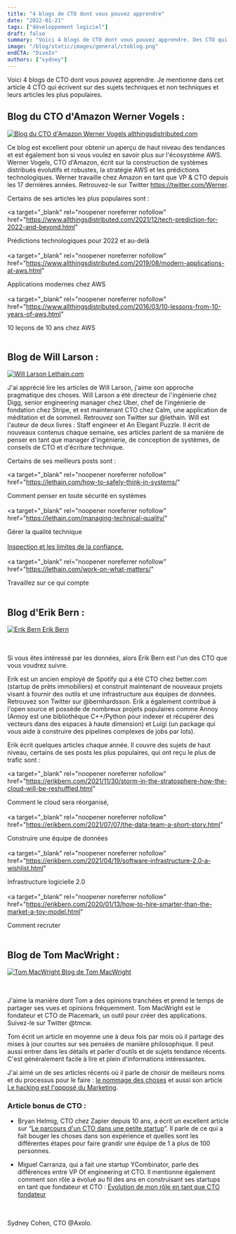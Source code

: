```yaml
---
title: "4 blogs de CTO dont vous pouvez apprendre"
date: "2022-01-21"
tags: ["développement logiciel"]
draft: false
summary: "Voici 4 blogs de CTO dont vous pouvez apprendre. Des CTO qui travaillent ou ont travaillé pour Amazon, Spotify, Uber, Zapier, et plus..."
image: "/blog/static/images/general/ctoblog.png"
endCTA: "DiveIn"
authors: ["sydney"]
---
```


Voici 4 blogs de CTO dont vous pouvez apprendre. Je mentionne dans cet article 4 CTO qui écrivent sur des sujets techniques et non techniques et leurs articles les plus populaires.

## Blog du CTO d'Amazon Werner Vogels :

<a target="_blank" rel="noopener noreferrer nofollow" href="https://www.allthingsdistributed.com/">
  <div
    style={{
      display: "flex",
      justifyContent: "center",
      alignItems: "center",
      flexDirection: "column",
    }}
  >
    <img
      src="/blog/static/images/cto/WernerVogelsAWS.jpeg"
      alt="Blog du CTO d'Amazon Werner Vogels"
      style={{ width: "450px" }}
    />
    allthingsdistributed.com
  </div>
</a>

Ce blog est excellent pour obtenir un aperçu de haut niveau des tendances et est également bon si vous voulez en savoir plus sur l'écosystème AWS.
Werner Vogels, CTO d'Amazon, écrit sur la construction de systèmes distribués évolutifs et robustes, la stratégie AWS et les prédictions technologiques. Werner travaille chez Amazon en tant que VP & CTO depuis les 17 dernières années. Retrouvez-le sur Twitter https://twitter.com/Werner.

Certains de ses articles les plus populaires sont :

<a
  target="_blank"
  rel="noopener noreferrer nofollow"
  href="https://www.allthingsdistributed.com/2021/12/tech-prediction-for-2022-and-beyond.html"
>
  Prédictions technologiques pour 2022 et au-delà
</a>
<br></br>
<a
  target="_blank"
  rel="noopener noreferrer nofollow"
  href="https://www.allthingsdistributed.com/2019/08/modern-applications-at-aws.html"
>
  Applications modernes chez AWS
</a>
<br></br>
<a
  target="_blank"
  rel="noopener noreferrer nofollow"
  href="https://www.allthingsdistributed.com/2016/03/10-lessons-from-10-years-of-aws.html"
>
  10 leçons de 10 ans chez AWS
</a>
<br></br>

## Blog de Will Larson :

<a target="_blank" rel="noopener noreferrer nofollow" href="https://lethain.com/">
  <div
    style={{
      display: "flex",
      justifyContent: "center",
      alignItems: "center",
      flexDirection: "column",
    }}
  >
    <img
      src="/blog/static/images/cto/WillLarsonBlog.jpeg"
      alt="Will Larson"
      style={{ width: "350px" }}
    />
    Lethain.com
  </div>
</a>

J'ai apprécié lire les articles de Will Larson, j'aime son approche pragmatique des choses.
Will Larson a été directeur de l'ingénierie chez Digg, senior engineering manager chez Uber, chef de l'ingénierie de fondation chez Stripe, et est maintenant CTO chez Calm, une application de méditation et de sommeil. Retrouvez son Twitter sur @lethain. Will est l'auteur de deux livres : Staff engineer et An Elegant Puzzle. Il écrit de nouveaux contenus chaque semaine, ses articles parlent de sa manière de penser en tant que manager d'ingénierie, de conception de systèmes, de conseils de CTO et d'écriture technique.

Certains de ses meilleurs posts sont :

<a
  target="_blank"
  rel="noopener noreferrer nofollow"
  href="https://lethain.com/how-to-safely-think-in-systems/"
>
  Comment penser en toute sécurité en systèmes
</a>
<br></br>
<a
  target="_blank"
  rel="noopener noreferrer nofollow"
  href="https://lethain.com/managing-technical-quality/"
>
  Gérer la qualité technique
</a>
<br></br>
<a target="_blank" rel="noopener noreferrer nofollow" href="https://lethain.com/inspection/">
  Inspection et les limites de la confiance.
</a>
<br></br>
<a
  target="_blank"
  rel="noopener noreferrer nofollow"
  href="https://lethain.com/work-on-what-matters/"
>
  Travaillez sur ce qui compte
</a>
<br></br>

## Blog d'Erik Bern :

<a target="_blank" rel="noopener noreferrer nofollow" href="https://erikbern.com/">
  <div
    style={{
      display: "flex",
      justifyContent: "center",
      alignItems: "center",
      flexDirection: "column",
    }}
  >
    <img
      src="/blog/static/images/cto/ErikBernhardsson.jpeg"
      alt="Erik Bern"
      style={{ width: "350px" }}
    />
    Erik Bern
  </div>
</a>
<br></br>

Si vous êtes intéressé par les données, alors Erik Bern est l'un des CTO que vous voudrez suivre.

Erik est un ancien employé de Spotify qui a été CTO chez better.com (startup de prêts immobiliers) et construit maintenant de nouveaux projets visant à fournir des outils et une infrastructure aux équipes de données. Retrouvez son Twitter sur @bernhardsson. Erik a également contribué à l'open source et possède de nombreux projets populaires comme Annoy (Annoy est une bibliothèque C++/Python pour indexer et récupérer des vecteurs dans des espaces à haute dimension) et Luigi (un package qui vous aide à construire des pipelines complexes de jobs par lots).

Erik écrit quelques articles chaque année. Il couvre des sujets de haut niveau, certains de ses posts les plus populaires, qui ont reçu le plus de trafic sont :

<a
  target="_blank"
  rel="noopener noreferrer nofollow"
  href="https://erikbern.com/2021/11/30/storm-in-the-stratosphere-how-the-cloud-will-be-reshuffled.html"
>
  Comment le cloud sera réorganisé,
</a>
<br></br>
<a
  target="_blank"
  rel="noopener noreferrer nofollow"
  href="https://erikbern.com/2021/07/07/the-data-team-a-short-story.html"
>
  Construire une équipe de données
</a>
<br></br>
<a
  target="_blank"
  rel="noopener noreferrer nofollow"
  href="https://erikbern.com/2021/04/19/software-infrastructure-2.0-a-wishlist.html"
>
  Infrastructure logicielle 2.0
</a>
<br></br>
<a
  target="_blank"
  rel="noopener noreferrer nofollow"
  href="https://erikbern.com/2020/01/13/how-to-hire-smarter-than-the-market-a-toy-model.html"
>
  Comment recruter
</a>
<br></br>

## Blog de Tom MacWright :

<a target="_blank" rel="noopener noreferrer nofollow" href="https://macwright.com/">
  <div
    style={{
      display: "flex",
      justifyContent: "center",
      alignItems: "center",
      flexDirection: "column",
    }}
  >
    <img
      src="/blog/static/images/cto/TomMacWright.jpeg"
      alt="Tom MacWright"
      style={{ width: "350px" }}
    />
    Blog de Tom MacWright
  </div>
</a>

<br></br>J'aime la manière dont Tom a des opinions tranchées et prend le temps de partager ses vues et
opinions fréquemment. Tom MacWright est le fondateur et CTO de Placemark, un outil pour créer des applications.
Suivez-le sur Twitter @tmcw.

Tom écrit un article en moyenne une à deux fois par mois où il partage des mises à jour courtes sur ses pensées de manière philosophique. Il peut aussi entrer dans les détails et parler d'outils et de sujets tendance récents. C'est généralement facile à lire et plein d'informations intéressantes.

J'ai aimé un de ses articles récents où il parle de choisir de meilleurs noms et du processus pour le faire : <a target="_blank" rel="noopener noreferrer nofollow" href="https://macwright.com/2021/02/17/the-naming-of-things.html">le nommage des choses</a>
et aussi son article <a target="_blank" rel="noopener noreferrer nofollow" href="https://macwright.com/2021/07/24/hacking-is-the-opposite-of-marketing.html">Le hacking est l'opposé du Marketing</a>.

### Article bonus de CTO :

- Bryan Helmig, CTO chez Zapier depuis 10 ans, a écrit un excellent article sur “<a target="_blank" rel="noopener noreferrer nofollow" href="https://zapier.com/engineering/startup-cto/">Le parcours d'un CTO dans une petite startup</a>”. Il parle de ce qui a fait bouger les choses dans son expérience et quelles sont les différentes étapes pour faire grandir une équipe de 1 à plus de 100 personnes.

- Miguel Carranza, qui a fait une startup YCombinator, parle des différences entre VP Of engineering et CTO. Il mentionne également comment son rôle a évolué au fil des ans en construisant ses startups en tant que fondateur et CTO : <a target="_blank" rel="noopener noreferrer nofollow" href="https://miguelcarranza.es/cto">Évolution de mon rôle en tant que CTO fondateur</a>

<br></br>
Sydney Cohen, CTO @Axolo.
<br></br>
<br></br>
